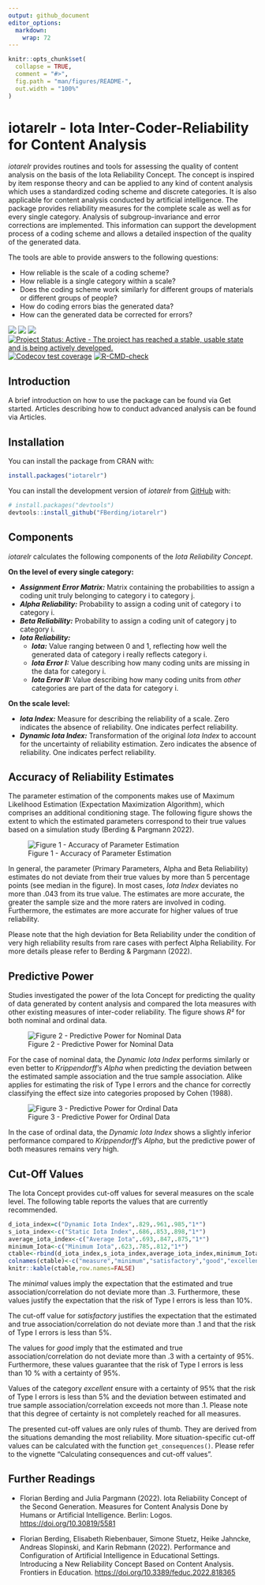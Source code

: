 ```yaml
---
output: github_document
editor_options: 
  markdown: 
    wrap: 72
---
```


<!-- README.md is generated from README.Rmd. Please edit that file -->

```r
knitr::opts_chunk$set(
  collapse = TRUE,
  comment = "#>",
  fig.path = "man/figures/README-",
  out.width = "100%"
)
```

# iotarelr - Iota Inter-Coder-Reliability for Content Analysis

*iotarelr* provides routines and tools for assessing the quality of
content analysis on the basis of the Iota Reliability Concept. The
concept is inspired by item response theory and can be applied to any
kind of content analysis which uses a standardized coding scheme and
discrete categories. It is also applicable for content analysis
conducted by artificial intelligence. The package provides
reliability measures for the complete scale as well as for every single
category. Analysis of subgroup-invariance and error corrections are
implemented. This information can support the development process of a
coding scheme and allows a detailed inspection of the quality of the generated 
data.

The tools are able to provide answers to the following questions:

-   How reliable is the scale of a coding scheme? 
-   How reliable is a single category within a scale? 
-   Does the coding scheme work similarly for different groups of
    materials or different groups of people? 
-   How do coding errors bias the generated data? 
-   How can the generated data be corrected for errors? 

<!-- badges: start -->

[![](https://www.r-pkg.org/badges/version/iotarelr?color=green)](https://cran.r-project.org/package=iotarelr)
[![](http://cranlogs.r-pkg.org/badges/grand-total/iotarelr)](https://cran.r-project.org/package=iotarelr)
[![](https://img.shields.io/badge/devel%20version-0.1.6-green.svg)](https://github.com/fberding/iotarelr)
[![Project Status: Active - The project has reached a stable, usable
state and is being actively
developed.](https://www.repostatus.org/badges/latest/active.svg)](https://www.repostatus.org/#active)
[![Codecov test coverage](https://codecov.io/gh/FBerding/iotarelr/graph/badge.svg)](https://app.codecov.io/gh/FBerding/iotarelr)
[![R-CMD-check](https://github.com/FBerding/iotarelr/actions/workflows/R-CMD-check.yaml/badge.svg)](https://github.com/FBerding/iotarelr/actions/workflows/R-CMD-check.yaml)
<!-- badges: end -->

## Introduction

A brief introduction on how to use the package can be found via Get
started. Articles describing how to conduct advanced
analysis can be found via Articles.

## Installation

You can install the package from CRAN with:
``` r
install.packages("iotarelr")
```

You can install the development version of *iotarelr* from
[GitHub](https://github.com/) with:

``` r
# install.packages("devtools")
devtools::install_github("FBerding/iotarelr")
```

## Components

*iotarelr* calculates the following components of the *Iota Reliability
Concept*.

**On the level of every single category:**

-   ***Assignment Error Matrix:*** Matrix containing the probabilities
    to assign a coding unit truly belonging to category i to category j.
-   ***Alpha Reliability:*** Probability to assign a coding unit of
    category i to category i.
-   ***Beta Reliability:*** Probability to assign a coding unit of
    category j to category i.
-   ***Iota Reliability:***
    -   ***Iota:*** Value ranging between 0 and 1, reflecting how well
        the generated data of category i really reflects category i.
    -   ***Iota Error I:*** Value describing how many coding
        units are missing in the data for category i.
    -   ***Iota Error II:*** Value describing how many coding
        units from *other* categories are part of the data for category i.

**On the scale level:**

-   ***Iota Index:*** Measure for describing the reliability of a scale.
    Zero indicates the absence of reliability. One indicates perfect
    reliability.
-   ***Dynamic Iota Index:*** Transformation of the original *Iota
    Index* to account for the uncertainty of reliability estimation.
    Zero indicates the absence of reliability. One indicates perfect
    reliability.

## Accuracy of Reliability Estimates

The parameter estimation of the components makes use of Maximum Likelihood
Estimation (Expectation Maximization Algorithm), which comprises an
additional conditioning stage. The following figure shows the extent to
which the estimated parameters correspond to their true values based on
a simulation study (Berding & Pargmann 2022). 

![Figure 1 - Accuracy of Parameter Estimation](man/figures/README-accuracy.png) 

In general, the parameter
(Primary Parameters, Alpha and Beta Reliability) estimates do not
deviate from their true values by more than 5 percentage points  (see median
in the figure). In most cases, *Iota Index* deviates no more than .043
from its true value. The estimates are more accurate, the greater the
sample size and the more raters are involved in coding. Furthermore,
the estimates are more accurate for higher values of true reliability.

Please note that the high deviation for Beta Reliability under the condition of 
very high reliability results from rare cases with perfect Alpha Reliability. 
For more details please refer to Berding & Pargmann (2022).

## Predictive Power

Studies investigated the power of the Iota Concept for predicting the
quality of data generated by content analysis and compared the Iota
measures with other existing measures of inter-coder reliability. The
figure shows *R²* for both nominal and ordinal data. 

![Figure 2 - Predictive Power for Nominal Data](man/figures/README-pred_power_nominal.png)

For the case of nominal data, the *Dynamic Iota Index* performs similarly or even better to *Krippendorff's Alpha* when predicting the deviation
between the estimated sample association and the true sample
association. Alike applies for estimating the risk of Type I errors
and the chance for correctly classifying the effect size into categories
proposed by Cohen (1988).

![Figure 3 - Predictive Power for Ordinal Data](man/figures/README-pred_power_ordinal.png)

In the case of ordinal data, the *Dynamic Iota Index* shows a slightly
inferior performance compared to *Krippendorff's Alpha*, but the predictive power
of both measures remains very high. 

## Cut-Off Values

The Iota Concept provides cut-off values for several measures on the scale
level. The following table reports the values that are currently recommended.

```r
d_iota_index=c("Dynamic Iota Index",.829,.961,.985,"1*")
s_iota_index<-c("Static Iota Index",.686,.853,.898,"1*")
average_iota_index<-c("Average Iota",.693,.847,.875,"1*")
minimum_Iota<-c("Minimum Iota",.623,.785,.812,"1*")
ctable<-rbind(d_iota_index,s_iota_index,average_iota_index,minimum_Iota)
colnames(ctable)<-c("measure","minimum","satisfactory","good","excellent")
knitr::kable(ctable,row.names=FALSE)
```

The *minimal* values imply the expectation that the estimated and true
association/correlation do not deviate more than .3. Furthermore, these
values justify the expectation that the risk of Type I errors is less
than 10%.

The cut-off value for *satisfactory* justifies the expectation that the
estimated and true association/correlation do not deviate more than .1
and that the risk of Type I errors is less than 5%.

The values for *good* imply that the estimated and true
association/correlation do not deviate more than .3 with a certainty of
95%. Furthermore, these values guarantee that the risk of Type I errors
is less than 10 % with a certainty of 95%.

Values of the category *excellent* ensure with a certainty of 95% that
the risk of Type I errors is less than 5% and the deviation between
estimated and true sample association/correlation exceeds not more than
.1. Please note that this degree of certainty is not completely reached
for all measures.

The presented cut-off values are only rules of thumb. They are derived
from the situations demanding the most reliability. More situation-specific
cut-off values can be calculated with the function `get_consequences()`.
Please refer to the vignette "Calculating consequences and cut-off
values".

## Further Readings
-   Florian Berding and Julia Pargmann (2022). Iota Reliability Concept
    of the Second Generation. Measures for Content Analysis Done by
    Humans or Artificial Intelligence. Berlin: Logos.
    <https://doi.org/10.30819/5581>
    
-   Florian Berding, Elisabeth Riebenbauer, Simone Stuetz, Heike
    Jahncke, Andreas Slopinski, and Karin Rebmann (2022). Performance and
    Configuration of Artificial Intelligence in Educational
    Settings. Introducing a New Reliability Concept Based on Content
    Analysis. Frontiers in Education.
    <https://doi.org/10.3389/feduc.2022.818365>

